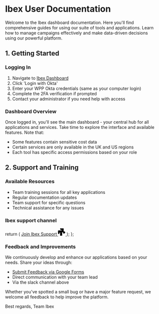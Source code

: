 
# Ibex User Documentation

Welcome to the Ibex dashboard documentation. Here you'll find comprehensive guides for using our suite of tools and applications. Learn how to manage campaigns effectively and make data-driven decisions using our powerful platform.

## 1. Getting Started

### Logging In
1. Navigate to [Ibex Dashboard](https://ibex.goatagency.com/dashboard)
2. Click 'Login with Okta'
3. Enter your WPP Okta credentials (same as your computer login)
4. Complete the 2FA verification if prompted
5. Contact your administrator if you need help with access

### Dashboard Overview
Once logged in, you'll see the main dashboard - your central hub for all applications and services. Take time to explore the interface and available features. Note that:
- Some features contain sensitive cost data
- Certain services are only available in the UK and US regions
- Each tool has specific access permissions based on your role

## 2. Support and Training

### Available Resources
- Team training sessions for all key applications
- Regular documentation updates
- Team support for specific questions
- Technical assistance for any issues

### Ibex support channel


  return (
    <a 
      href="https://thegoatagency.slack.com/archives/C089WQJ69LM"
      className="inline-block bg-[#4A154B] text-white px-4 py-2 rounded-md hover:bg-[#4A154B]/95 transition-colors duration-200 ease-in-out"
    >
      Join Ibex Support
      <svg 
        xmlns="http://www.w3.org/2000/svg" 
        width="24" 
        height="24" 
        viewBox="0 0 124 124" 
        className="ml-2 inline-block fill-white align-middle"
      >
        <path d="M26.4 77.8c0 9.5-7.7 17.2-17.2 17.2S-8 87.3-8 77.8s7.7-17.2 17.2-17.2h17.2v17.2zm8.6 0c0-9.5 7.7-17.2 17.2-17.2s17.2 7.7 17.2 17.2v43c0 9.5-7.7 17.2-17.2 17.2S35 130.3 35 120.8v-43zM52 26.4c-9.5 0-17.2-7.7-17.2-17.2S42.5-8 52-8s17.2 7.7 17.2 17.2v17.2H52zm0 8.6c9.5 0 17.2 7.7 17.2 17.2S61.5 69.4 52 69.4H9c-9.5 0-17.2-7.7-17.2-17.2S-.5 35 9 35h43zM103.6 52c9.5 0 17.2 7.7 17.2 17.2S113.1 86.4 103.6 86.4H86.4V52h17.2zm-8.6 0c0 9.5-7.7 17.2-17.2 17.2S60.6 61.5 60.6 52V9c0-9.5 7.7-17.2 17.2-17.2S95 -.5 95 9v43z"/>
      </svg>
    </a>
  );
};

### Feedback and Improvements
We continuously develop and enhance our applications based on your needs. Share your ideas through:
- [Submit Feedback via Google Forms](https://docs.google.com/forms/d/e/1FAIpQLSeZ30gytgw7IVnvFDesDDDmNxuwTYNPoAl8KaZG3Vzwz2FeKg/viewform)
- Direct communication with your team lead
- Via the slack channel above

Whether you've spotted a small bug or have a major feature request, we welcome all feedback to help improve the platform.

Best regards,
Team Ibex